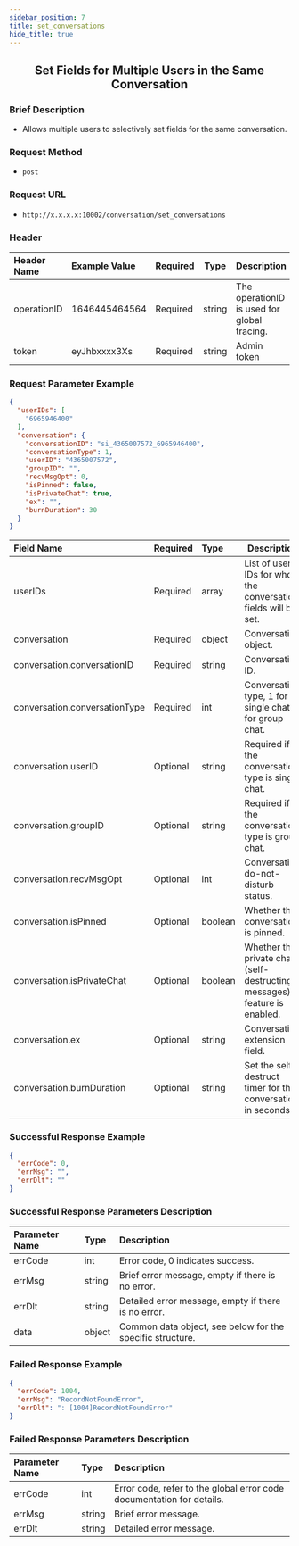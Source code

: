 ```yaml
---
sidebar_position: 7
title: set_conversations
hide_title: true
---
```


<center>

## Set Fields for Multiple Users in the Same Conversation

</center>

### Brief Description
- Allows multiple users to selectively set fields for the same conversation.

### Request Method
- `post` 

### Request URL
- `http://x.x.x.x:10002/conversation/set_conversations` 

### Header
| Header Name | Example Value | Required | Type | Description |
|:----    |:-------    |:--- |---|------      |
| operationID | 1646445464564 | Required | string | The operationID is used for global tracing. |
| token | eyJhbxxxx3Xs | Required | string | Admin token |

### Request Parameter Example

```json
{
  "userIDs": [
    "6965946400"
  ],
  "conversation": {
    "conversationID": "si_4365007572_6965946400",
    "conversationType": 1,
    "userID": "4365007572",
    "groupID": "",
    "recvMsgOpt": 0,
    "isPinned": false,
    "isPrivateChat": true,
    "ex": "",
    "burnDuration": 30
  }
}
```

| Field Name | Required | Type | Description |
|:----    |:-------    |:--- |---|
| userIDs | Required | array | List of user IDs for whom the conversation fields will be set. |
| conversation | Required | object | Conversation object. |
| conversation.conversationID | Required | string | Conversation ID. |
| conversation.conversationType | Required | int | Conversation type, 1 for single chat, 3 for group chat. |
| conversation.userID | Optional | string | Required if the conversation type is single chat. |
| conversation.groupID | Optional | string | Required if the conversation type is group chat. |
| conversation.recvMsgOpt | Optional | int | Conversation do-not-disturb status. |
| conversation.isPinned | Optional | boolean | Whether the conversation is pinned. |
| conversation.isPrivateChat | Optional | boolean | Whether the private chat (self-destructing messages) feature is enabled. |
| conversation.ex | Optional | string | Conversation extension field. |
| conversation.burnDuration | Optional | string | Set the self-destruct timer for the conversation, in seconds. |

### Successful Response Example

```json
{
  "errCode": 0,
  "errMsg": "",
  "errDlt": ""
}
```

### Successful Response Parameters Description

| Parameter Name | Type | Description |
|:----    |:-------    |:--- |
| errCode | int | Error code, 0 indicates success. |
| errMsg | string | Brief error message, empty if there is no error. |
| errDlt | string | Detailed error message, empty if there is no error. |
| data | object | Common data object, see below for the specific structure. |

### Failed Response Example

```json
{
  "errCode": 1004,
  "errMsg": "RecordNotFoundError",
  "errDlt": ": [1004]RecordNotFoundError"
}
```

### Failed Response Parameters Description

| Parameter Name | Type | Description |
|:----    |:-------    |:--- |
| errCode | int | Error code, refer to the global error code documentation for details. |
| errMsg | string | Brief error message. |
| errDlt | string | Detailed error message. |